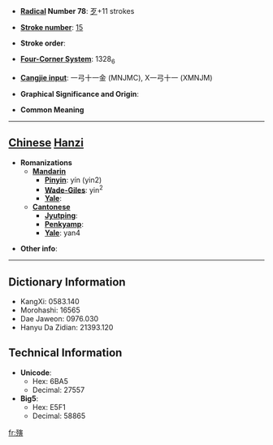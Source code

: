 * '''[[Wiktionary:Chinese radical index| Radical]] Number 78''': [[Wiktionary:Chinese radical index 歹|歹]]+11 strokes

* '''[[Wiktionary:Chinese total strokes index|Stroke number]]''': [[Wiktionary:Chinese total strokes index 15|15]]

* '''Stroke order''': 

* '''[[Wiktionary:Chinese four corner index|Four-Corner System]]''': 1328<sub>6</sub>

* '''[[Wiktionary:Chinese Cangjie index|Cangjie input]]''': 一弓十一金 (MNJMC), X一弓十一 (XMNJM)

* '''Graphical Significance and Origin''': 

* '''Common Meaning'''

----

== [[Chinese]] [[Hanzi]] ==

* '''Romanizations'''
** '''[[Mandarin]]'''
*** '''[[Pinyin]]''': yín (yin2)
*** '''[[Wade-Giles]]''': yin<sup>2</sup>
*** '''[[Yale]]''': 
** '''[[Cantonese]]'''
*** '''[[Jyutping]]''':
*** '''[[Penkyamp]]''': 
*** '''[[Yale]]''': yan4

* '''Other info''': 

----

== Dictionary Information ==

* KangXi: 0583.140
* Morohashi: 16565
* Dae Jaweon: 0976.030
* Hanyu Da Zidian: 21393.120

== Technical Information ==

* '''Unicode''':
** Hex: 6BA5
** Decimal: 27557
* '''Big5''':
** Hex: E5F1
** Decimal: 58865

[[fr:殥]]